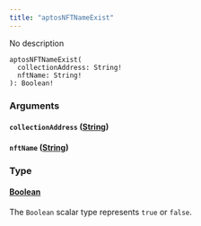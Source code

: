 ```yaml
---
title: "aptosNFTNameExist"
---
```


No description

```
aptosNFTNameExist(
  collectionAddress: String!
  nftName: String!
): Boolean!

```

### Arguments[](#arguments "Direct link to heading")

#### `collectionAddress` ([String](/developer/graphql-api/references/scalars/string))[](#collectionaddress-string "Direct link to heading")

#### `nftName` ([String](/developer/graphql-api/references/scalars/string))[](#nftname-string "Direct link to heading")

### Type[](#type "Direct link to heading")

#### [Boolean](/developer/graphql-api/references/scalars/boolean)[](#boolean "Direct link to heading")

The `Boolean` scalar type represents `true` or `false`.